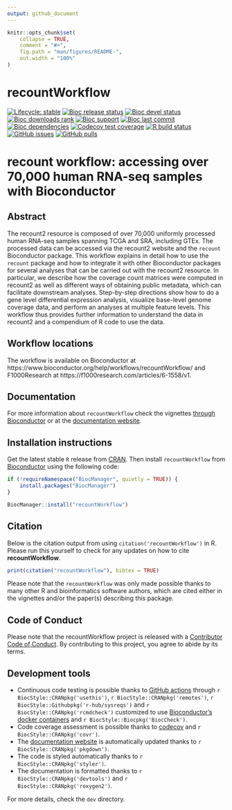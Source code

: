 ```yaml
---
output: github_document
---
```


<!-- README.md is generated from README.Rmd. Please edit that file -->

```r
knitr::opts_chunk$set(
    collapse = TRUE,
    comment = "#>",
    fig.path = "man/figures/README-",
    out.width = "100%"
)
```

# recountWorkflow

<!-- badges: start -->
[![Lifecycle: stable](https://img.shields.io/badge/lifecycle-stable-brightgreen.svg)](https://lifecycle.r-lib.org/articles/stages.html#stable)
[![Bioc release status](http://www.bioconductor.org/shields/build/release/workflows/recountWorkflow.svg)](https://bioconductor.org/checkResults/release/workflows-LATEST/recountWorkflow)
[![Bioc devel status](http://www.bioconductor.org/shields/build/devel/workflows/recountWorkflow.svg)](https://bioconductor.org/checkResults/devel/workflows-LATEST/recountWorkflow)
[![Bioc downloads rank](https://bioconductor.org/shields/downloads/release/recountWorkflow.svg)](http://bioconductor.org/packages/stats/workflows/recountWorkflow/)
[![Bioc support](https://bioconductor.org/shields/posts/recountWorkflow.svg)](https://support.bioconductor.org/tag/recountWorkflow)
[![Bioc last commit](https://bioconductor.org/shields/lastcommit/devel/workflows/recountWorkflow.svg)](http://bioconductor.org/checkResults/devel/workflows-LATEST/recountWorkflow/)
[![Bioc dependencies](https://bioconductor.org/shields/dependencies/release/recountWorkflow.svg)](https://bioconductor.org/packages/release/workflows/html/recountWorkflow.html#since)
[![Codecov test coverage](https://codecov.io/gh/LieberInstitute/recountWorkflow/branch/devel/graph/badge.svg)](https://codecov.io/gh/LieberInstitute/recountWorkflow?branch=devel)
[![R build status](https://github.com/LieberInstitute/recountWorkflow/workflows/R-CMD-check-bioc/badge.svg)](https://github.com/LieberInstitute/recountWorkflow/actions)
[![GitHub issues](https://img.shields.io/github/issues/LieberInstitute/recountWorkflow)](https://github.com/LieberInstitute/recountWorkflow/issues)
[![GitHub pulls](https://img.shields.io/github/issues-pr/LieberInstitute/recountWorkflow)](https://github.com/LieberInstitute/recountWorkflow/pulls)
<!-- badges: end -->

# recount workflow: accessing over 70,000 human RNA-seq samples with Bioconductor

## Abstract

The recount2 resource is composed of over 70,000 uniformly processed human RNA-seq samples spanning TCGA and SRA, including GTEx. The processed data can be accessed via the recount2 website and the `recount` Bioconductor package. This workflow explains in detail how to use the `recount` package and how to integrate it with other Bioconductor packages for several analyses that can be carried out with the recount2 resource. In particular, we describe how the coverage count matrices were computed in recount2 as well as different ways of obtaining public metadata, which can facilitate downstream analyses. Step-by-step directions show how to do a gene level differential expression analysis, visualize base-level genome coverage data, and perform an analyses at multiple feature levels. This workflow thus provides further information to understand the data in recount2 and a compendium of R code to use the data.

## Workflow locations 

The workflow is available on Bioconductor at https://www.bioconductor.org/help/workflows/recountWorkflow/ and F1000Research at https://f1000research.com/articles/6-1558/v1.

## Documentation

For more information about `recountWorkflow` check the vignettes [through Bioconductor](http://bioconductor.org/packages/recountWorkflow) or at the [documentation website](http://LieberInstitute.github.io/recountWorkflow).

## Installation instructions

Get the latest stable `R` release from [CRAN](http://cran.r-project.org/). Then install `recountWorkflow` from [Bioconductor](http://bioconductor.org/) using the following code:

```r
if (!requireNamespace("BiocManager", quietly = TRUE)) {
    install.packages("BiocManager")
}

BiocManager::install("recountWorkflow")
```

## Citation

Below is the citation output from using `citation('recountWorkflow')` in R. Please 
run this yourself to check for any updates on how to cite __recountWorkflow__.

```r
print(citation("recountWorkflow"), bibtex = TRUE)
```

Please note that the `recountWorkflow` was only made possible thanks to many other R and bioinformatics software authors, which are cited either in the vignettes and/or the paper(s) describing this package.

## Code of Conduct
  
Please note that the recountWorkflow project is released with a [Contributor Code of Conduct](https://contributor-covenant.org/version/2/0/CODE_OF_CONDUCT.html). By contributing to this project, you agree to abide by its terms.

## Development tools

* Continuous code testing is possible thanks to [GitHub actions](https://www.tidyverse.org/blog/2020/04/usethis-1-6-0/)  through `r BiocStyle::CRANpkg('usethis')`, `r BiocStyle::CRANpkg('remotes')`, `r BiocStyle::Githubpkg('r-hub/sysreqs')` and `r BiocStyle::CRANpkg('rcmdcheck')` customized to use [Bioconductor's docker containers](https://www.bioconductor.org/help/docker/) and `r BiocStyle::Biocpkg('BiocCheck')`.
* Code coverage assessment is possible thanks to [codecov](https://codecov.io/gh) and `r BiocStyle::CRANpkg('covr')`.
* The [documentation website](http://LieberInstitute.github.io/recountWorkflow) is automatically updated thanks to `r BiocStyle::CRANpkg('pkgdown')`.
* The code is styled automatically thanks to `r BiocStyle::CRANpkg('styler')`.
* The documentation is formatted thanks to `r BiocStyle::CRANpkg('devtools')` and `r BiocStyle::CRANpkg('roxygen2')`.

For more details, check the `dev` directory.
